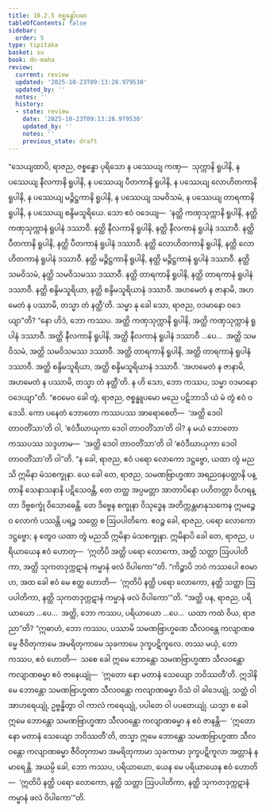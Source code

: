 ```yaml
---
title: 10.2.5 ဇစ္စန္ဓော်ပမာ
tableOfContents: false
sidebar:
  order: 5
type: tipitaka
basket: su
book: dn-maha
review:
  current: review
  updated: '2025-10-23T09:13:28.979530'
  updated_by: ''
  notes: ''
  history:
  - state: review
    date: '2025-10-23T09:13:28.979530'
    updated_by: ''
    notes: ''
    previous_state: draft
---
```



<ReviewStatus review={frontmatter.review} showDetails={true} />

<HypothesisAnnotation frontmatter={frontmatter} />

<DynamicBreadcrumb />

<Division number="418" book="dn-maha" e="ch" v="7" p="262">

<Paragraph number="1104" book="dn-maha">
“သေယျထာပိ, ရာဇည, ဇစ္စန္ဓော ပုရိသော န ပဿေယျ ကဏှ—  သုက္ကာနိ ရူပါနိ, န ပဿေယျ နီလကာနိ ရူပါနိ, န ပဿေယျ ပီတကာနိ ရူပါနိ, န ပဿေယျ လောဟိတကာနိ ရူပါနိ, န ပဿေယျ မဉ္ဇိဋ္ဌကာနိ ရူပါနိ, န ပဿေယျ သမဝိသမံ, န ပဿေယျ တာရကာနိ ရူပါနိ, န ပဿေယျ စန္ဒိမသူရိယေ. သော ဧဝံ ဝဒေယျ—  ‘နတ္ထိ ကဏှသုက္ကာနိ ရူပါနိ, နတ္ထိ ကဏှသုက္ကာနံ ရူပါနံ ဒဿာဝီ. နတ္ထိ နီလကာနိ ရူပါနိ, နတ္ထိ နီလကာနံ ရူပါနံ ဒဿာဝီ. နတ္ထိ ပီတကာနိ ရူပါနိ, နတ္ထိ ပီတကာနံ ရူပါနံ ဒဿာဝီ. နတ္ထိ လောဟိတကာနိ ရူပါနိ, နတ္ထိ လောဟိတကာနံ ရူပါနံ ဒဿာဝီ. နတ္ထိ မဉ္ဇိဋ္ဌကာနိ ရူပါနိ, နတ္ထိ မဉ္ဇိဋ္ဌကာနံ ရူပါနံ ဒဿာဝီ. နတ္ထိ သမဝိသမံ, နတ္ထိ သမဝိသမဿ ဒဿာဝီ. နတ္ထိ တာရကာနိ ရူပါနိ, နတ္ထိ တာရကာနံ ရူပါနံ ဒဿာဝီ. နတ္ထိ စန္ဒိမသူရိယာ, နတ္ထိ စန္ဒိမသူရိယာနံ ဒဿာဝီ. အဟမေတံ န ဇာနာမိ, အဟမေတံ န ပဿာမိ, တသ္မာ တံ နတ္ထီ’တိ. သမ္မာ နု ခေါ သော, ရာဇည, ဝဒမာနော ဝဒေယျာ”တိ? “နော ဟိဒံ, ဘော ကဿပ. အတ္ထိ ကဏှသုက္ကာနိ ရူပါနိ, အတ္ထိ ကဏှသုက္ကာနံ ရူပါနံ ဒဿာဝီ. အတ္ထိ နီလကာနိ ရူပါနိ, အတ္ထိ နီလကာနံ ရူပါနံ ဒဿာဝီ …ပေ…  အတ္ထိ သမဝိသမံ, အတ္ထိ သမဝိသမဿ ဒဿာဝီ. အတ္ထိ တာရကာနိ ရူပါနိ, အတ္ထိ တာရကာနံ ရူပါနံ ဒဿာဝီ. အတ္ထိ စန္ဒိမသူရိယာ, အတ္ထိ စန္ဒိမသူရိယာနံ ဒဿာဝီ. ‘အဟမေတံ န ဇာနာမိ, အဟမေတံ န ပဿာမိ, တသ္မာ တံ နတ္ထီ’တိ. န ဟိ သော, ဘော ကဿပ, သမ္မာ ဝဒမာနော ဝဒေယျာ”တိ.
</Paragraph>

<Paragraph number="1105" book="dn-maha">
“ဧဝမေဝ ခေါ တွံ, ရာဇည, ဇစ္စန္ဓူပမော မညေ ပဋိဘာသိ ယံ မံ တွံ ဧဝံ ဝဒေသိ. ကော ပနေတံ ဘောတော ကဿပဿ အာရောစေတိ—  ‘အတ္ထိ ဒေဝါ တာဝတိံသာ’တိ ဝါ, ‘ဧဝံဒီဃာယုကာ ဒေဝါ တာဝတိံသာ’တိ ဝါ? န မယံ ဘောတော ကဿပဿ သဒ္ဒဟာမ—  ‘အတ္ထိ ဒေဝါ တာဝတိံသာ’တိ ဝါ ‘ဧဝံဒီဃာယုကာ ဒေဝါ တာဝတိံသာ’တိ ဝါ”တိ. “န ခေါ, ရာဇည, ဧဝံ ပရော လောကော ဒဋ္ဌဗ္ဗော, ယထာ တွံ မညသိ ဣမိနာ မံသစက္ခုနာ. ယေ ခေါ တေ, ရာဇည, သမဏဗြာဟ္မဏာ အရညဝနပတ္ထာနိ ပန္တာနိ သေနာသနာနိ ပဋိသေဝန္တိ, တေ တတ္ထ အပ္ပမတ္တာ အာတာပိနော ပဟိတတ္တာ ဝိဟရန္တာ ဒိဗ္ဗစက္ခုံ ဝိသောဓေန္တိ. တေ ဒိဗ္ဗေန စက္ခုနာ ဝိသုဒ္ဓေန အတိက္ကန္တမာနုသကေန ဣမဉ္စေဝ လောကံ ပဿန္တိ ပရဉ္စ သတ္တေ စ ဩပပါတိကေ. ဧဝဉ္စ ခေါ, ရာဇည, ပရော လောကော ဒဋ္ဌဗ္ဗော; န တွေဝ ယထာ တွံ မညသိ ဣမိနာ မံသစက္ခုနာ. ဣမိနာပိ ခေါ တေ, ရာဇည, ပရိယာယေန ဧဝံ ဟောတု—  ‘ဣတိပိ အတ္ထိ ပရော လောကော, အတ္ထိ သတ္တာ ဩပပါတိကာ, အတ္ထိ သုကတဒုက္ကဋာနံ ကမ္မာနံ ဖလံ ဝိပါကော’”တိ.
</Paragraph>

</Division>
<Division number="419" book="dn-maha" e="ch" v="7" p="263">

<Paragraph number="1106" book="dn-maha">
“ကိဉ္စာပိ ဘဝံ ကဿပေါ ဧဝမာဟ, အထ ခေါ ဧဝံ မေ ဧတ္ထ ဟောတိ—  ‘ဣတိပိ နတ္ထိ ပရော လောကော, နတ္ထိ သတ္တာ ဩပပါတိကာ, နတ္ထိ သုကတဒုက္ကဋာနံ ကမ္မာနံ ဖလံ ဝိပါကော’”တိ. “အတ္ထိ ပန, ရာဇည, ပရိယာယော …ပေ…  အတ္ထိ, ဘော ကဿပ, ပရိယာယော …ပေ…  ယထာ ကထံ ဝိယ, ရာဇညာ”တိ? “ဣဓာဟံ, ဘော ကဿပ, ပဿာမိ သမဏဗြာဟ္မဏေ သီလဝန္တေ ကလျာဏဓမ္မေ ဇီဝိတုကာမေ အမရိတုကာမေ သုခကာမေ ဒုက္ခပဋိကူလေ. တဿ မယှံ, ဘော ကဿပ, ဧဝံ ဟောတိ—  သစေ ခေါ ဣမေ ဘောန္တော သမဏဗြာဟ္မဏာ သီလဝန္တော ကလျာဏဓမ္မာ ဧဝံ ဇာနေယျုံ—  ‘ဣတော နော မတာနံ သေယျော ဘဝိဿတီ’တိ. ဣဒါနိမေ ဘောန္တော သမဏဗြာဟ္မဏာ သီလဝန္တော ကလျာဏဓမ္မာ ဝိသံ ဝါ ခါဒေယျုံ, သတ္ထံ ဝါ အာဟရေယျုံ, ဥဗ္ဗန္ဓိတွာ ဝါ ကာလံ ကရေယျုံ, ပပါတေ ဝါ ပပတေယျုံ. ယသ္မာ စ ခေါ ဣမေ ဘောန္တော သမဏဗြာဟ္မဏာ သီလဝန္တော ကလျာဏဓမ္မာ န ဧဝံ ဇာနန္တိ—  ‘ဣတော နော မတာနံ သေယျော ဘဝိဿတီ’တိ, တသ္မာ ဣမေ ဘောန္တော သမဏဗြာဟ္မဏာ သီလဝန္တော ကလျာဏဓမ္မာ ဇီဝိတုကာမာ အမရိတုကာမာ သုခကာမာ ဒုက္ခပဋိကူလာ အတ္တာနံ န မာရေန္တိ. အယမ္ပိ ခေါ, ဘော ကဿပ, ပရိယာယော, ယေန မေ ပရိယာယေန ဧဝံ ဟောတိ—  ‘ဣတိပိ နတ္ထိ ပရော လောကော, နတ္ထိ သတ္တာ ဩပပါတိကာ, နတ္ထိ သုကတဒုက္ကဋာနံ ကမ္မာနံ ဖလံ ဝိပါကော’”တိ.
</Paragraph>
</Division>